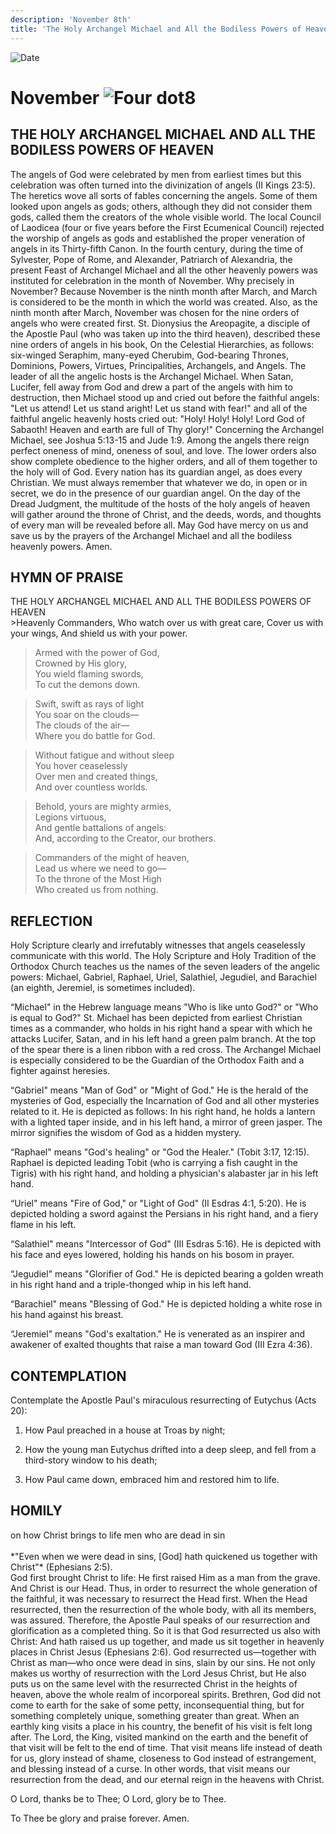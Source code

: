 ```yaml
---
description: 'November 8th'
title: 'The Holy Archangel Michael and All the Bodiless Powers of Heaven'
---
```


<CustomPaginator />
<RunningHead />

<Image src="/title-imprint.png" height={68} width={50} alt="Date" className="title-imprint"/>

# <div id="date">November <Image className="four-dot" src="/four-dot.png" height={15} width={15} alt="Four dot" />8</div>

## THE HOLY ARCHANGEL MICHAEL AND ALL THE BODILESS POWERS OF HEAVEN

The angels of God were celebrated by men from earliest times but this celebration was often turned into the divinization of angels (II Kings 23:5). The heretics wove all sorts of fables concerning the angels. Some of them looked upon angels as gods; others, although they did not consider them gods, called them the creators of the whole visible world. The local Council of Laodicea (four or five years before the First Ecumenical Council) rejected the worship of angels as gods and established the proper veneration of angels in its Thirty-fifth Canon. In the fourth century, during the time of Sylvester, Pope of Rome, and Alexander, Patriarch of Alexandria, the present Feast of Archangel Michael and all the other heavenly powers was instituted for celebration in the month of November. Why precisely in November? Because November is the ninth month after March, and March is considered to be the month in which the world was created. Also, as the ninth month after March, November was chosen for the nine orders of angels who were created first. St. Dionysius the Areopagite, a disciple of the Apostle Paul (who was taken up into the third heaven), described these nine orders of angels in his book, On the Celestial Hierarchies, as follows: six-winged Seraphim, many-eyed Cherubim, God-bearing Thrones, Dominions, Powers, Virtues, Principalities, Archangels, and Angels. The leader of all the angelic hosts is the Archangel Michael. When Satan, Lucifer, fell away from God and drew a part of the angels with him to destruction, then Michael stood up and cried out before the faithful angels: "Let us attend! Let us stand aright! Let us stand with fear!" and all of the faithful angelic heavenly hosts cried out: "Holy! Holy! Holy! Lord God of Sabaoth! Heaven and earth are full of Thy glory!" Concerning the Archangel Michael, see Joshua 5:13-15 and Jude 1:9. Among the angels there reign perfect oneness of mind, oneness of soul, and love. The lower orders also show complete obedience to the higher orders, and all of them together to the holy will of God. Every nation has its guardian angel, as does every Christian. We must always remember that whatever we do, in open or in secret, we do in the presence of our guardian angel. On the day of the Dread Judgment, the multitude of the hosts of the holy angels of heaven will gather around the throne of Christ, and the deeds, words, and thoughts of every man will be revealed before all. May God have mercy on us and save us by the prayers of the Archangel Michael and all the bodiless heavenly powers. Amen.


## HYMN OF PRAISE
<div style={{textAlign:'center', color:'crimson', fontWeight:'bold'}}>
THE HOLY ARCHANGEL MICHAEL AND ALL THE BODILESS POWERS OF HEAVEN
</div>
>Heavenly Commanders,  
Who watch over us with great care,  
Cover us with your wings,  
And shield us with your power.  
  
>Armed with the power of God,  
Crowned by His glory,  
You wield flaming swords,  
To cut the demons down.  
  
>Swift, swift as rays of light  
You soar on the clouds—  
The clouds of the air—  
Where you do battle for God.  
  
>Without fatigue and without sleep  
You hover ceaselessly  
Over men and created things,  
And over countless worlds.  
  
>Behold, yours are mighty armies,   
Legions virtuous,  
And gentle battalions of angels:   
And, according to the Creator, our brothers.  
  
>Commanders of the might of heaven,  
Lead us where we need to go—  
To the throne of the Most High  
Who created us from nothing.  


## REFLECTION

Holy Scripture clearly and irrefutably witnesses that angels ceaselessly communicate with this world. The Holy Scripture and Holy Tradition of the Orthodox Church teaches us the names of the seven leaders of the angelic powers: Michael, Gabriel, Raphael, Uriel, Salathiel, Jegudiel, and Barachiel (an eighth, Jeremiel, is sometimes included). 

“Michael" in the Hebrew language means "Who is like unto God?" or "Who is equal to God?" St. Michael has been depicted from earliest Christian times as a commander, who holds in his right hand a spear with which he attacks Lucifer, Satan, and in his left hand a green palm branch. At the top of the spear there is a linen ribbon with a red cross. The Archangel Michael is especially considered to be the Guardian of the Orthodox Faith and a fighter against heresies.

“Gabriel" means "Man of God" or "Might of God." He is the herald of the mysteries of God, especially the Incarnation of God and all other mysteries related to it. He is depicted as follows: In his right hand, he holds a lantern with a lighted taper inside, and in his left hand, a mirror of green jasper. The mirror signifies the wisdom of God as a hidden mystery.

“Raphael" means "God's healing" or "God the Healer." (Tobit 3:17, 12:15). Raphael is depicted leading Tobit (who is carrying a fish caught in the Tigris) with his right hand, and holding a physician's alabaster jar in his left hand.

“Uriel" means "Fire of God," or "Light of God" (II Esdras 4:1, 5:20). He is depicted holding a sword against the Persians in his right hand, and a fiery flame in his left.

“Salathiel" means "Intercessor of God" (III Esdras 5:16). He is depicted with his face and eyes lowered, holding his hands on his bosom in prayer.

“Jegudiel" means "Glorifier of God." He is depicted bearing a golden wreath in his right hand and a triple-thonged whip in his left hand.

“Barachiel" means "Blessing of God." He is depicted holding a white rose in his hand against his breast.

“Jeremiel" means "God's exaltation." He is venerated as an inspirer and awakener of exalted thoughts that raise a man toward God (III Ezra 4:36).


## CONTEMPLATION

Contemplate the Apostle Paul's miraculous resurrecting of Eutychus (Acts 20):

1. How Paul preached in a house at Troas by night;

2. How the young man Eutychus drifted into a deep sleep, and fell from a third-story window to his death;

3. How Paul came down, embraced him and restored him to life.


## HOMILY
<div style={{textAlign:'center', color:'crimson', fontWeight:'bold'}}>
on how Christ brings to life men who are dead in sin
</div>
<br />
<div style={{textAlign:'right'}}>
*"Even when we were dead in sins, [God] hath quickened us together with Christ"* (Ephesians 2:5).
</div>
God first brought Christ to life: He first raised Him as a man from the grave. And Christ is our Head. Thus, in order to resurrect the whole generation of the faithful, it was necessary to resurrect the Head first. When the Head resurrected, then the resurrection of the whole body, with all its members, was assured. Therefore, the Apostle Paul speaks of our resurrection and glorification as a completed thing. So it is that God resurrected us also with Christ: And hath raised us up together, and made us sit together in heavenly places in Christ Jesus (Ephesians 2:6). God resurrected us—together with Christ as man—who once were dead in sins, slain by our sins. He not only makes us worthy of resurrection with the Lord Jesus Christ, but He also puts us on the same level with the resurrected Christ in the heights of heaven, above the whole realm of incorporeal spirits. Brethren, God did not come to earth for the sake of some petty, inconsequential thing, but for something completely unique, something greater than great. When an earthly king visits a place in his country, the benefit of his visit is felt long after. The Lord, the King, visited mankind on the earth and the benefit of that visit will be felt to the end of time. That visit means life instead of death for us, glory instead of shame, closeness to God instead of estrangement, and blessing instead of a curse. In other words, that visit means our resurrection from the dead, and our eternal reign in the heavens with Christ.

O Lord, thanks be to Thee; O Lord, glory be to Thee.

To Thee be glory and praise forever. Amen.

